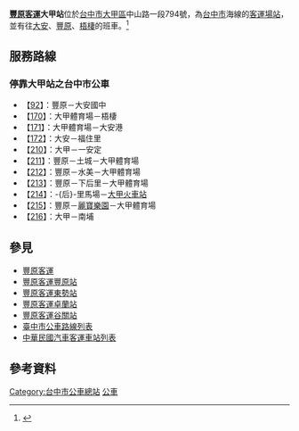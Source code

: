 {{expand|time=2014-08-17T02:07:15+00:00}}
{{refimprove|time=2014-08-17T02:02:33+00:00}}

'''[[豐原客運|豐原客運]]大甲站'''位於[[台中市|台中市]][[大甲區|大甲區]]中山路一段794號，為[[台中市|台中市]]海線的[[客運車站|客運場站]]，並有往[[大安區_(臺中市)|大安]]、[[豐原區|豐原]]、[[梧棲區|梧棲]]的班車。<ref>{{Cite web |url=http://www.fybus.com.tw/bus.htm |title=豐原客運簡介 |accessdate=2014-08-16 |archive-date=2014-05-27 |archive-url=https://web.archive.org/web/20140527142802/http://fybus.com.tw/bus.htm |dead-url=no }}</ref>
==服務路線==
===停靠大甲站之台中市公車===
*【[[台中市公車92路|92]]】：豐原－大安國中
*【[[台中市公車170路|170]]】：大甲體育場－梧棲
*【[[台中市公車171路|171]]】：大甲體育場－大安港
*【[[台中市公車172路|172]]】：大安－福住里
*【[[台中市公車210路|210]]】：大甲－一安定
*【[[台中市公車211路|211]]】：豐原－土城－大甲體育場
*【[[台中市公車212路|212]]】：豐原－水美－大甲體育場
*【[[台中市公車213路|213]]】：豐原－下后里－大甲體育場
*【[[台中市公車214路|214]]】：-{后}-里馬場－[[大甲車站|大甲火車站]]
*【[[台中市公車215路|215]]】：豐原－[[麗寶樂園|麗寶樂園]]－大甲體育場
*【[[台中市公車216路|216]]】：大甲－南埔

==參見==
*[[豐原客運|豐原客運]]
*[[豐原客運豐原站|豐原客運豐原站]]
*[[豐原客運東勢站|豐原客運東勢站]]
*[[豐原客運卓蘭站|豐原客運卓蘭站]]
*[[豐原客運谷關站|豐原客運谷關站]]
*[[臺中市公車路線列表|臺中市公車路線列表]]
*[[中華民國汽車客運車站列表|中華民國汽車客運車站列表]]

==參考資料==
{{reflist}}

[[Category:台中市公車總站|Category:台中市公車總站]]
[[Category:豐原區交通|公車]]